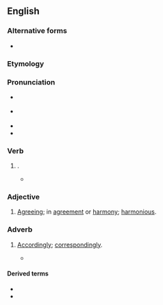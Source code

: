 ==English==

===Alternative forms===
* {{l|en|accourding}} {{qualifier|obsolete}}

===Etymology===
{{suffix|en|accord|ing}}

===Pronunciation===
* {{a|RP}} {{IPA|en|/əˈkɔːdɪŋ/}}
* {{a|US}} {{IPA|en|/ə.ˈkɔɹd.ɪŋ/}}
* {{audio|en|en-us-according.ogg|Audio (US)}}
* {{hyphenation|en|ac|cord|ing}}

===Verb===
{{head|en|verb form}}

# {{present participle of|en|accord|nocat=1}}.
#* {{quote-book|en|author={{w|Alfred Tennyson}}|chapter=Prologue|title=In Memoriam A.H.H.|year=1849|section=stanza 7-8|passage=That mind and soul, '''according''' well, / May make one music as before}}

===Adjective===
{{en-adj}}

# [[agreeing|Agreeing]]; in [[agreement]] or [[harmony]]; [[harmonious]].
#: {{ux|en|This '''according''' voice of national wisdom.}}

===Adverb===
{{en-adv}}

# {{lb|en|obsolete}} [[accordingly|Accordingly]]; [[correspondingly]]. {{defdate|16th-17th c.}}
#* {{quote-book|en|year=1604|author={{w|William Shakespeare}}|title=Measure for Measure|section=V.i|passage=That apprehends no further than this world, / And squarest thy life '''according'''.}}

====Derived terms====
* {{l|en|according to}}
* {{l|en|according as}}